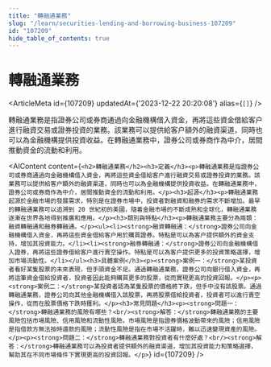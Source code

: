 ```yaml
---
title: "轉融通業務"
slug: "/learn/securities-lending-and-borrowing-business-107209"
id: "107209"
hide_table_of_contents: true
---
```



# 轉融通業務

<ArticleMeta id={107209} updatedAt={'2023-12-22 20:20:08'} alias={`[]`} />
<div className='border-solid border-b border-t-0 my-4 border-[var(--ifm-color-gray-300)]' />

轉融通業務是指證券公司或券商通過向金融機構借入資金，再將這些資金借給客户進行融資交易或證券投資的業務。該業務可以提供給客户額外的融資渠道，同時也可以為金融機構提供投資收益。在轉融通業務中，證券公司或券商作為中介，居間推動資金的流動和利用。

<AIContent content={`<h2>轉融通業務</h2><h3>定義</h3><p>轉融通業務是指證券公司或券商通過向金融機構借入資金，再將這些資金借給客户進行融資交易或證券投資的業務。該業務可以提供給客户額外的融資渠道，同時也可以為金融機構提供投資收益。在轉融通業務中，證券公司或券商作為中介，居間推動資金的流動和利用。</p><h3>起源</h3><p>轉融通業務起源於金融市場的發展需求，特別是在證券市場中，投資者對融資和融券的需求不斷增加。最早的轉融通業務可以追溯到 20 世紀初的美國，隨着金融市場的不斷成熟和全球化，轉融通業務逐漸在世界各地得到推廣和應用。</p><h3>類別與特點</h3><p>轉融通業務主要分為兩類：融資轉融通和融券轉融通。</p><ul><li><strong>融資轉融通：</strong>證券公司向金融機構借入資金，再將這些資金借給客户用於購買證券。特點是可以為客户提供額外的資金支持，增加其投資能力。</li><li><strong>融券轉融通：</strong>證券公司向金融機構借入證券，再將這些證券借給客户進行賣空操作。特點是可以為客户提供更多的投資策略選擇，增加市場流動性。</li></ul><h3>具體案例</h3><p><strong>案例一：</strong>某投資者看好某隻股票的未來表現，但手頭資金不足。通過轉融通業務，證券公司向銀行借入資金，再將這筆資金借給投資者，投資者因此能夠購買更多的股票，從而實現更高的投資回報。</p><p><strong>案例二：</strong>某投資者認為某隻股票的價格將下跌，但手中沒有該股票。通過轉融通業務，證券公司向其他金融機構借入該股票，再將股票借給投資者，投資者可以進行賣空操作，從而在股票價格下跌時獲利。</p><h3>常見問題</h3><p><strong>問題一：</strong>轉融通業務的風險有哪些？<br/><strong>解答：</strong>轉融通業務的主要風險包括市場風險、信用風險和流動性風險。市場風險是指證券價格波動帶來的風險；信用風險是指借款方無法按時還款的風險；流動性風險是指在市場不活躍時，難以迅速變現資產的風險。</p><p><strong>問題二：</strong>轉融通業務對投資者有什麼好處？<br/><strong>解答：</strong>轉融通業務可以為投資者提供額外的融資渠道，增加其投資能力和策略選擇，幫助其在不同市場條件下實現更高的投資回報。</p>`} id={107209} />
